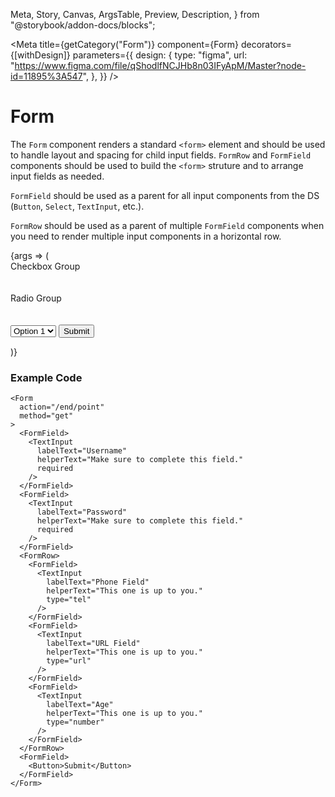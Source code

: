   Meta,
  Story,
  Canvas,
  ArgsTable,
  Preview,
  Description,
} from "@storybook/addon-docs/blocks";


<Meta
  title={getCategory("Form")}
  component={Form}
  decorators={[withDesign]}
  parameters={{
    design: {
      type: "figma",
      url:
        "https://www.figma.com/file/qShodlfNCJHb8n03IFyApM/Master?node-id=11895%3A547",
    },
  }}
/>

# Form

<Description of={Form} />

The `Form` component renders a standard `<form>` element and should be used to handle layout and spacing for child input fields. `FormRow` and `FormField` components should be used to build the `<form>` struture and to arrange input fields as needed.

`FormField` should be used as a parent for all input components from the DS (`Button`, `Select`, `TextInput`, etc.).

`FormRow` should be used as a parent of multiple `FormField` components when you need to render multiple input components in a horizontal row.

<Preview withToolbar>
  <Story
    name="Form"
    args={{
      action: "/end/point",
      id: "custom-form-id",
      method: "get",
    }}
    argTypes={{
      method: {
        control: {
          type: "radio",
          options: ["get", "post"],
        },
      },
    }}
  >
    {args => (
      <Form {...args}>
        <FormField>
          <TextInput
            labelText="Username"
            helperText="Make sure to complete this field."
            required
          />
        </FormField>
        <FormField>
          <TextInput
            labelText="Password"
            helperText="Make sure to complete this field."
            required
          />
        </FormField>
        <FormRow>
          <FormField>
            <TextInput
              labelText="Phone Field"
              helperText="This one is up to you."
              type="tel"
            />
          </FormField>
          <FormField>
            <TextInput
              labelText="URL Field"
              helperText="This one is up to you."
              type="url"
            />
          </FormField>
          <FormField>
            <TextInput
              labelText="Age"
              helperText="This one is up to you."
              type="number"
            />
          </FormField>
        </FormRow>
        <FormRow>
          <FormField>
            <Label>Checkbox Group</Label>
            <Checkbox labelText="Checkbox 1" showLabel />
            <br />
            <Checkbox labelText="Checkbox 1" showLabel />
            <br />
            <Checkbox labelText="Checkbox 1" showLabel />
            <br />
            <Checkbox labelText="Checkbox 1" showLabel />
          </FormField>
          <FormField>
            <Label>Radio Group</Label>
            <Radio labelText="Radio 1" showLabel />
            <br />
            <Radio labelText="Radio 2" showLabel />
            <br />
            <Radio labelText="Radio 3" showLabel />
            <br />
            <Radio labelText="Radio 4" showLabel />
          </FormField>
          <FormField>
            <Select
              labelText="Select Field"
              showLabel={true}
              helperText="The select field helper text."
            >
              <option>Option 1</option>
              <option>Option 2</option>
              <option>Option 3</option>
            </Select>
          </FormField>
        </FormRow>
        <FormField>
          <Button>Submit</Button>
        </FormField>
      </Form>
    )}
  </Story>
</Preview>

<ArgsTable story="Form" />

### Example Code

```
<Form
  action="/end/point"
  method="get"
>
  <FormField>
    <TextInput
      labelText="Username"
      helperText="Make sure to complete this field."
      required
    />
  </FormField>
  <FormField>
    <TextInput
      labelText="Password"
      helperText="Make sure to complete this field."
      required
    />
  </FormField>
  <FormRow>
    <FormField>
      <TextInput
        labelText="Phone Field"
        helperText="This one is up to you."
        type="tel"
      />
    </FormField>
    <FormField>
      <TextInput
        labelText="URL Field"
        helperText="This one is up to you."
        type="url"
      />
    </FormField>
    <FormField>
      <TextInput
        labelText="Age"
        helperText="This one is up to you."
        type="number"
      />
    </FormField>
  </FormRow>
  <FormField>
    <Button>Submit</Button>
  </FormField>
</Form>
```
